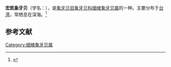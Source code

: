 {{Speciesbox
| name = 宏凯象牙贝
| image = 
| image_width = 
| genus = Fissidentalium
| species = vicdani
| authority = Kosuge, 1981
}}
'''宏凯象牙贝'''（学名：''{{lang|la|Fissidentalium vicdani}}''），是[[象牙贝目|象牙贝目]][[象牙贝科|象牙贝科]][[细棱象牙贝属|细棱象牙贝属]]的一种。主要分布于[[台湾|台湾]]，常栖息在深海。<ref>{{cite web|url=http://shell.sinica.edu.tw/chinese/shellbase_detail.php?science_no=3043|title=国际贝库：宏凯象牙贝|publisher=台湾贝类资料库|accessdate=2009-08-11|archive-date=2016-03-04|archive-url=https://web.archive.org/web/20160304112933/http://shell.sinica.edu.tw/chinese/shellbase_detail.php?science_no=3043|dead-url=no}}</ref>

== 参考文献 ==
{{reflist|2}}
{{Taxonbar|from=Q3795698}}

[[Category:细棱象牙贝属|Category:细棱象牙贝属]]